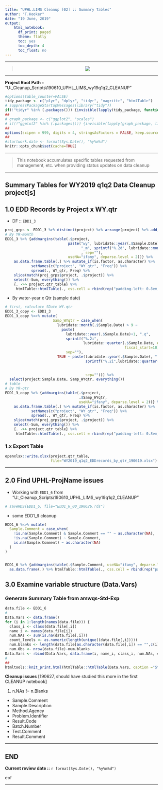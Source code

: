 ---
title: "UPHL.LIMS Cleanup [02] :: Summary Tables"
author: "T.Hooker"
date: "19 June, 2019"
output: 
    html_notebook:
      df_print: paged
      theme: flatly
      toc: yes
      toc_depth: 4
      toc_float: no
---
***
<center>
> ![](WaterQuality1_72dpi_2.png)  
</center>

***
**Project Root Path** :: 
"U:\INFODATA\Sampling\Data_Cleanup_Scripts\190610_UPHL_LIMS_wy19q1q2_CLEANUP"

```{r STARTUP}
#options(table_counter=FALSE)
tidy_package <- c("plyr", "dplyr", "tidyr", "magrittr", "htmlTable")
# suppressPackageStartupMessages(library("tidy"))
if(!"tidyr" %in% (.packages())) {invisible(lapply(tidy_package, function(x) suppressMessages(library(x, character.only=T, quietly = T, warn.conflicts = F))))}
##
# graph_package <- c("ggplot2", "scales")
# if(!"ggplot2" %in% (.packages())) {invisible(lapply(graph_package, library, character.only=T, quietly = T, warn.conflicts = F))}
##
options(scipen = 999, digits = 4, stringsAsFactors = FALSE, keep.source = TRUE)
##
#startwork.date <- format(Sys.Date(), "%y%m%d")
knitr::opts_chunk$set(cache=TRUE)
```

***

> This notebook accumulates specific tables requested from management, etc. when providing status updates on data cleanup

***

## Summary Tables for WY2019 q1q2 Data Cleanup project[s]

## 1.0 EDD Records by Project x WY.qtr

+ DF :: `EDD1_3`

```{r}
proj_grps <- EDD1_3 %>% distinct(project) %>% arrange(project) %>% add_row(project = "Sum")
# By YR-month
EDD1_3 %>% {addmargins(table(.$project, 
                             paste("wy", lubridate::year(.$Sample.Date),
                                   "_m", sprintf("%.2d", lubridate::month(.$Sample.Date))
                                   , sep=""),
                             useNA="ifany", deparse.level = 2))} %>%
    as.data.frame.table(.) %>% mutate_if(is.factor, as.character) %>%
            setNames(c("project", "WY_qtr", "Freq")) %>% 
            spread(., WY_qtr, Freq) %>% 
    slice(match(proj_grps$project, .$project)) %>% 
    select(-Sum, everything()) %>%
    {. ->> project.qtr_table} %>%
     htmlTable::htmlTable(., css.cell = rbind(rep("padding-left: 0.8em; padding-right: 0.8em;font-size: 0.75em;", times=ncol(.)+1), matrix("padding-left: 0.75em; padding-right: 0.75em; font-size: 0.75em;", ncol=ncol(.)+1, nrow=nrow(.))), total=T, align="rl|cccccc|c")
```

+ By water-year x Qtr (sample date)

```{r}
# first, calculate SDate WY.qtr
EDD1_3_copy <- EDD1_3
EDD1_3_copy %<>% mutate(
                      Samp_WYqtr = case_when(
                        lubridate::month(.$Sample.Date) > 9 ~ 
                          paste(
                            lubridate::year(.$Sample.Date)+1, ".q",
                            sprintf("%.2i",
                                    lubridate::quarter(.$Sample.Date, with_year=F,
                                                       fiscal_start=10)),
                            sep=""),
                        TRUE ~ paste(lubridate::year(.$Sample.Date), ".q",
                                     sprintf("%.2i",lubridate::quarter(.$Sample.Date,
                                                                       with_year=F,
                                                                       fiscal_start=10)),
                                     sep=""))) %>%
  select(project:Sample.Date, Samp_WYqtr, everything())
# table
# By YR-qtr
EDD1_3_copy %>% {addmargins(table(.$project, 
                                  .$Samp_WYqtr,
                                  useNA="ifany", deparse.level = 2))} %>%
    as.data.frame.table(.) %>% mutate_if(is.factor, as.character) %>%
            setNames(c("project", "WY_qtr", "Freq")) %>% 
            spread(., WY_qtr, Freq) %>% 
    slice(match(proj_grps$project, .$project)) %>% 
    select(-Sum, everything()) %>%
    {. ->> project.qtr_table} %>%
     htmlTable::htmlTable(., css.cell = rbind(rep("padding-left: 0.8em; padding-right: 0.8em;font-size: 0.75em;", times=ncol(.)+1), matrix("padding-left: 0.75em; padding-right: 0.75em; font-size: 0.75em;", ncol=ncol(.)+1, nrow=nrow(.))), total=T, align="rl|cc|c")
```



### 1.x Export Table

```{r}
openxlsx::write.xlsx(project.qtr_table,
                     file="WY2019_q1q2_EDDrecords_by_qtr_190619.xlsx")
```

***

## 2.0 Find UPHL-ProjName issues

+ Working with `EDD1_6` from "U:\INFODATA\Sampling\Data_Cleanup_Scripts\190610_UPHL_LIMS_wy19q1q2_CLEANUP"

```{r}
# saveRDS(EDD1_6, file="EDD1_6_00_190626.rds")
```

+ some EDD1_6 cleanup

```{r}
EDD1_6 %<>% mutate(
  Sample.Comment = case_when(
    !is.na(Sample.Comment) & Sample.Comment == "" ~ as.character(NA),
    !is.na(Sample.Comment) ~ Sample.Comment,
    is.na(Sample.Comment) ~ as.character(NA)
  )
)


EDD1_6 %>% {addmargins(table(.$Sample.Comment, useNA="ifany", deparse.level = 2))} %>% 
  as.data.frame(.) %>% htmlTable::htmlTable(., css.cell = rbind(rep("padding-left: 0.8em; padding-right: 0.8em;font-size: 0.75em;", times=ncol(.)), matrix("padding-left: 0.75em; padding-right: 0.75em; font-size: 0.75em;", ncol=ncol(.)+1, nrow=nrow(.))), total=T, align="rlc")

```

## 3.0 Examine variable structure (Data.Vars)

### Generate Summary Table from amwqs-Std-Exp 
```{r Data_chars01}
data.file <- EDD1_6
# 
Data.Vars <- data.frame()
for (i in 1:length(names(data.file))) {
  class_i <- class(data.file[,i])
  name_i <- names(data.file[i])
  num.NAs <- sum(is.na(data.file[,i]))
  count_levels <- as.numeric(length(unique((data.file[,i]))))
  num.blanks <- length(data.file[as.character(data.file[,i]) == "",c(i)]) # fixed for dates
  num.Obs <- nrow(data.file)-num.blanks
Data.Vars <- rbind(Data.Vars, data.frame(i, name_i, class_i, num.NAs, count_levels, num.blanks, num.Obs)) }
#
##
htmltools::knit_print.html(htmlTable::htmlTable(Data.Vars, caption ="Structure of Raw EDD file", align = c("clc|c"), css.cell = rbind(rep("padding-left: 0.7em; padding-right: 0.7em;font-size: 0.8em;", times=ncol(Data.Vars)), matrix("padding-left: 0.7em; padding-right: 0.7em; font-size: 0.8em;",ncol=ncol(Data.Vars), nrow=nrow(Data.Vars))), rnames = FALSE, header = c("Field No.", "Field Name", "Class","NAs", "Levels", "Blanks", "Obs")))
```

**Cleanup issues** [190627, should have studied this more in the first CLEANUP notebook]

1) n.NAs != n.Blanks
+ Sample.Comment
+ Sample.Description
+ Method.Agency
+ Problem.Identifier
+ Result.Code
+ Batch.Number
+ Test.Comment
+ Result.Comment








***
## END

**Current review date ::**  `r format(Sys.Date(), "%y%m%d")`

eof

***
